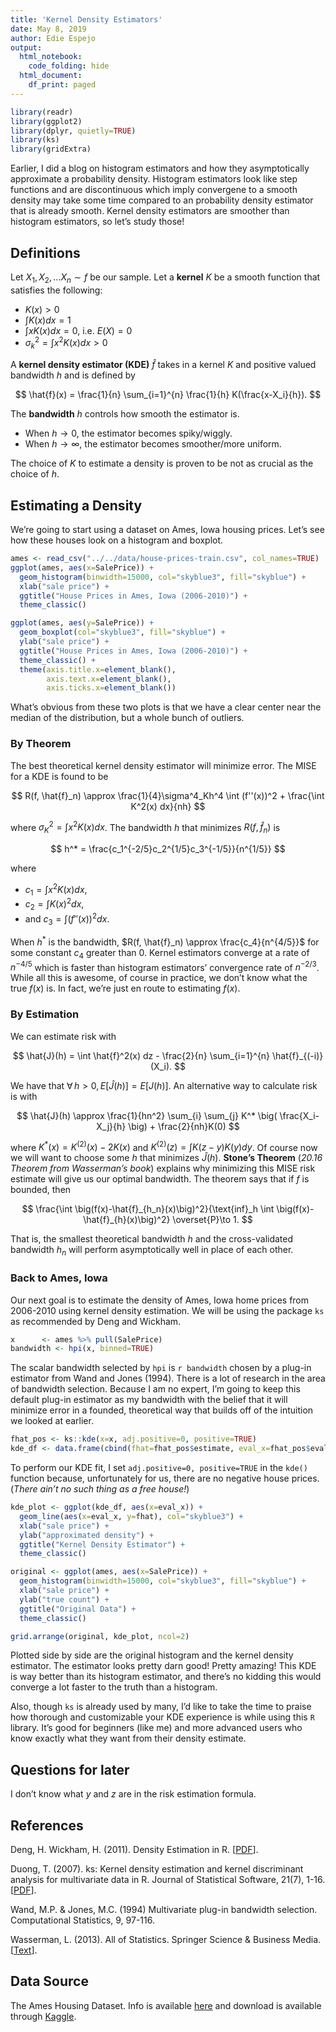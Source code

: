 ```yaml
---
title: 'Kernel Density Estimators'
date: May 8, 2019
author: Edie Espejo
output:
  html_notebook:
    code_folding: hide
  html_document:
    df_print: paged
---
```


```r
library(readr)
library(ggplot2)
library(dplyr, quietly=TRUE)
library(ks)
library(gridExtra)
```

Earlier, I did a blog on histogram estimators and how they asymptotically approximate a probability density. Histogram estimators look like step functions and are discontinuous which imply convergene to a smooth density may take some time compared to an probability density estimator that is already smooth. Kernel density estimators are smoother than histogram estimators, so let's study those!

## Definitions
Let $X_1, X_2, ... X_n \sim f$ be our sample. Let a **kernel** $K$ be a smooth function that satisfies the following:

- $K(x)>0$  
- $\int K(x) dx = 1$  
- $\int x K(x) dx = 0$, i.e. $E(X)=0$  
- $\sigma^2_k = \int x^2 K(x) dx >0$  

A **kernel density estimator (KDE)** $\hat{f}$ takes in a kernel $K$ and positive valued bandwidth $h$ and is defined by  

$$
\hat{f}(x) = \frac{1}{n} \sum_{i=1}^{n} \frac{1}{h} K(\frac{x-X_i}{h}).
$$

The **bandwidth** $h$ controls how smooth the estimator is.  

- When $h \to 0$, the estimator becomes spiky/wiggly.  
- When $h \to \infty$, the estimator becomes smoother/more uniform. 

The choice of $K$ to estimate a density is proven to be not as crucial as the choice of $h$.

## Estimating a Density
We're going to start using a dataset on Ames, Iowa housing prices. Let's see how these houses look on a histogram and boxplot.

```r
ames <- read_csv("../../data/house-prices-train.csv", col_names=TRUE)
ggplot(ames, aes(x=SalePrice)) + 
  geom_histogram(binwidth=15000, col="skyblue3", fill="skyblue") +
  xlab("sale price") +
  ggtitle("House Prices in Ames, Iowa (2006-2010)") +
  theme_classic()
```

```r
ggplot(ames, aes(y=SalePrice)) + 
  geom_boxplot(col="skyblue3", fill="skyblue") +
  ylab("sale price") +
  ggtitle("House Prices in Ames, Iowa (2006-2010)") +
  theme_classic() +
  theme(axis.title.x=element_blank(),
        axis.text.x=element_blank(),
        axis.ticks.x=element_blank())
```

What's obvious from these two plots is that we have a clear center near the median of the distribution, but a whole bunch of outliers.

### By Theorem
The best theoretical kernel density estimator will minimize error. The MISE for a KDE is found to be 

$$
R(f, \hat{f}_n) \approx \frac{1}{4}\sigma^4_Kh^4 \int (f''(x))^2 + \frac{\int K^2(x) dx}{nh}
$$

where $\sigma^2_K=\int x^2 K(x) dx$. The bandwidth $h$ that minimizes $R(f, \hat{f}_n)$ is 

$$
h^* = \frac{c_1^{-2/5}c_2^{1/5}c_3^{-1/5}}{n^{1/5}}
$$

where

- $c_1 = \int x^2K(x) dx$,  
- $c_2 = \int K(x)^2 dx$,  
- and $c_3 = \int (f''(x))^2 dx$.  

When $h^*$ is the bandwidth, $R(f, \hat{f}_n) \approx \frac{c_4}{n^{4/5}}$ for some constant $c_4$ greater than 0. Kernel estimators converge at a rate of $n^{-4/5}$ which is faster than histogram estimators' convergence rate of $n^{-2/3}$. While all this is awesome, of course in practice, we don't know what the true $f(x)$ is. In fact, we're just en route to estimating $f(x)$.

### By Estimation
We can estimate risk with

$$
\hat{J}(h) = \int \hat{f}^2(x) dz - \frac{2}{n} \sum_{i=1}^{n} \hat{f}_{(-i)}(X_i).
$$

We have that $\forall \, h>0, E[\hat{J}(h)]=E[J(h)]$. An alternative way to calculate risk is with

$$
\hat{J}(h) \approx \frac{1}{hn^2} \sum_{i} \sum_{j} K^* \big( \frac{X_i-X_j}{h} \big) + \frac{2}{nh}K(0)
$$

where $K^*(x)=K^{(2)}(x)-2K(x)$ and $K^(2)(z)=\int K(z-y)K(y) dy$. Of course now we will want to choose some $h$ that minimizes $\hat{J}(h)$. **Stone's Theorem** (*20.16 Theorem from Wasserman's book*) explains why minimizing this MISE risk estimate will give us our optimal bandwidth. The theorem says that if $f$ is bounded, then 

$$
\frac{\int \big(f(x)-\hat{f}_{h_n}(x)\big)^2}{\text{inf}_h \int \big(f(x)-\hat{f}_{h}(x)\big)^2} \overset{P}\to 1.
$$

That is, the smallest theoretical bandwidth $h$ and the cross-validated bandwidth $h_n$ will perform asymptotically well in place of each other.

### Back to Ames, Iowa
Our next goal is to estimate the density of Ames, Iowa home prices from 2006-2010 using kernel density estimation. We will be using the package `ks` as recommended by Deng and Wickham.

```r
x      <- ames %>% pull(SalePrice)
bandwidth <- hpi(x, binned=TRUE)
```

The scalar bandwidth selected by `hpi` is `r bandwidth` chosen by a plug-in estimator from Wand and Jones (1994). There is a lot of research in the area of bandwidth selection. Because I am no expert, I'm going to keep this default plug-in estimator as my bandwidth with the belief that it will minimize error in a founded, theoretical way that builds off of the intuition we looked at earlier.

```r
fhat_pos <- ks::kde(x=x, adj.positive=0, positive=TRUE)
kde_df <- data.frame(cbind(fhat=fhat_pos$estimate, eval_x=fhat_pos$eval.points))
```

To perform our KDE fit, I set `adj.positive=0, positive=TRUE` in the `kde()` function because, unfortunately for us, there are no negative house prices. (*There ain't no such thing as a free house!*)

```r
kde_plot <- ggplot(kde_df, aes(x=eval_x)) +
  geom_line(aes(x=eval_x, y=fhat), col="skyblue3") +
  xlab("sale price") +
  ylab("approximated density") +
  ggtitle("Kernel Density Estimator") +
  theme_classic()

original <- ggplot(ames, aes(x=SalePrice)) + 
  geom_histogram(binwidth=15000, col="skyblue3", fill="skyblue") +
  xlab("sale price") +
  ylab("true count") +
  ggtitle("Original Data") +
  theme_classic()

grid.arrange(original, kde_plot, ncol=2)
```

Plotted side by side are the original histogram and the kernel density estimator. The estimator looks pretty darn good! Pretty amazing! This KDE is way better than its histogram estimator, and there's no kidding this would converge a lot faster to the truth than a histogram.

Also, though `ks` is already used by many, I'd like to take the time to praise how thorough and customizable your KDE experience is while using this `R` library. It's good for beginners (like me) and more advanced users who know exactly what they want from their density estimate.

## Questions for later
I don't know what $y$ and $z$ are in the risk estimation formula.

## References

Deng, H. Wickham, H. (2011). Density Estimation in R. [<a href="https://vita.had.co.nz/papers/density-estimation.pdf">PDF</a>].

Duong, T. (2007). ks: Kernel density estimation and kernel discriminant analysis for multivariate data in R. Journal of Statistical Software, 21(7), 1-16. [<a href="https://cran.r-project.org/web/packages/ks/ks.pdf">PDF</a>].

Wand, M.P. & Jones, M.C. (1994) Multivariate plug-in bandwidth selection. Computational Statistics, 9, 97-116.

Wasserman, L. (2013). All of Statistics. Springer Science & Business Media. [<a href="https://www.stat.cmu.edu/~larry/all-of-statistics/">Text</a>].





## Data Source
The Ames Housing Dataset. Info is available <a href="http://jse.amstat.org/v19n3/decock.pdf">here</a> and download is available through <a href="https://www.kaggle.com/c/house-prices-advanced-regression-techniques">Kaggle</a>.